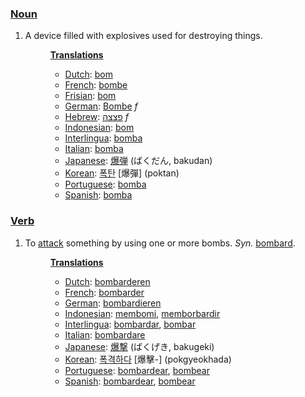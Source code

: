 ===[[Noun]]===
#A device filled with explosives used for destroying things.
#:'''[[Translation]]s'''
#:*[[Dutch]]: [[bom]]
#:*[[French]]: [[bombe]]
#:*[[Frisian]]: [[bom]]
#:*[[German]]: [[Bombe]] ''f''
#:*[[Hebrew]]: [[פצצה]] ''f''
#:*[[Indonesian]]: [[bom]]
#:*[[Interlingua]]: [[bomba]]
#:*[[Italian]]: [[bomba]]
#:*[[Japanese]]: [[爆弾]] (ばくだん, bakudan)
#:*[[Korean]]: [[폭탄]] [爆彈] (poktan)
#:*[[Portuguese]]: [[bomba]]
#:*[[Spanish]]: [[bomba]]

===[[Verb]]===
#To [[attack]] something by using one or more bombs. ''Syn.'' [[bombard]].
#:'''[[Translation]]s'''
#:*[[Dutch]]: [[bombarderen]]
#:*[[French]]: [[bombarder]]
#:*[[German]]: [[bombardieren]]
#:*[[Indonesian]]: [[bom|membomi]], [[borbardir|memborbardir]]
#:*[[Interlingua]]: [[bombardar]], [[bombar]]
#:*[[Italian]]: [[bombardare]]
#:*[[Japanese]]: [[爆撃]] (ばくげき, bakugeki)
#:*[[Korean]]: [[폭격하다]] [爆擊-] (pokgyeokhada)
#:*[[Portuguese]]: [[bombardear]], [[bombear]]
#:*[[Spanish]]: [[bombardear]], [[bombear]]
